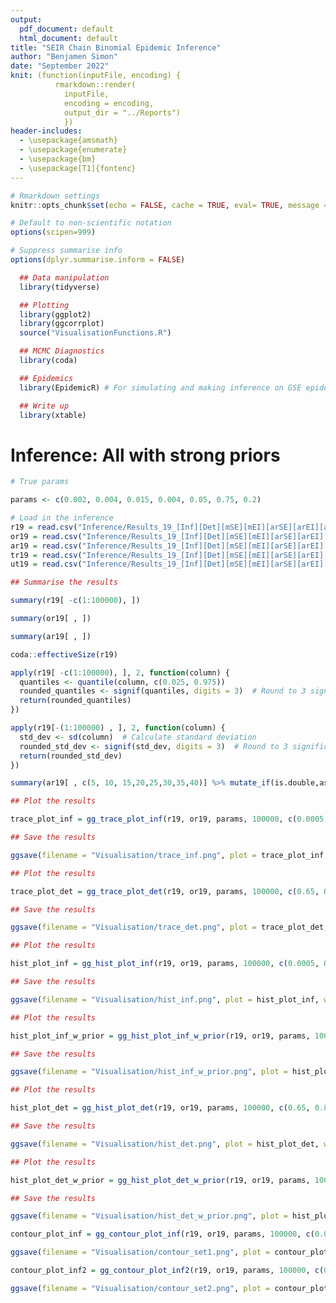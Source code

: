 ```yaml
---
output:
  pdf_document: default
  html_document: default
title: "SEIR Chain Binomial Epidemic Inference"
author: "Benjamen Simon"
date: "September 2022"
knit: (function(inputFile, encoding) { 
          rmarkdown::render(
            inputFile,
            encoding = encoding, 
            output_dir = "../Reports") 
            })
header-includes:
  - \usepackage{amsmath}
  - \usepackage{enumerate}
  - \usepackage{bm}
  - \usepackage[T1]{fontenc}
---
```


```r

# Rmarkdown settings
knitr::opts_chunk$set(echo = FALSE, cache = TRUE, eval= TRUE, message = FALSE, cache.path = "Caches/", fig.path = "Figures/cbHomo/")

# Default to non-scientific notation
options(scipen=999)

# Suppress summarise info
options(dplyr.summarise.inform = FALSE)

```

```r

  ## Data manipulation
  library(tidyverse)

  ## Plotting
  library(ggplot2)
  library(ggcorrplot)
  source("VisualisationFunctions.R")

  ## MCMC Diagnostics
  library(coda)

  ## Epidemics
  library(EpidemicR) # For simulating and making inference on GSE epidemics

  ## Write up
  library(xtable)

```



# Inference: All with strong priors

```r
# True params

params <- c(0.002, 0.004, 0.015, 0.004, 0.05, 0.75, 0.2)

```


```r

# Load in the inference
r19 = read.csv("Inference/Results_19_[Inf][Det][mSE][mEI][arSE][arEI][arDet][arDeath][arPEnv][arMoves]_run2/res_19_[Inf][Det][mSE][mEI][arSE][arEI][arDet][arDeath][arPEnv][arMoves].csv")
or19 = read.csv("Inference/Results_19_[Inf][Det][mSE][mEI][arSE][arEI][arDet][arDeath][arPEnv][arMoves]_run2/other_res_19_[Inf][Det][mSE][mEI][arSE][arEI][arDet][arDeath][arPEnv][arMoves].csv")
ar19 = read.csv("Inference/Results_19_[Inf][Det][mSE][mEI][arSE][arEI][arDet][arDeath][arPEnv][arMoves]_run2/aug_res_19_[Inf][Det][mSE][mEI][arSE][arEI][arDet][arDeath][arPEnv][arMoves].csv")
tr19 = read.csv("Inference/Results_19_[Inf][Det][mSE][mEI][arSE][arEI][arDet][arDeath][arPEnv][arMoves]_run2/tuning_res_19_[Inf][Det][mSE][mEI][arSE][arEI][arDet][arDeath][arPEnv][arMoves].csv")
ut19 = read.csv("Inference/Results_19_[Inf][Det][mSE][mEI][arSE][arEI][arDet][arDeath][arPEnv][arMoves]_run2/update_tracker_19_[Inf][Det][mSE][mEI][arSE][arEI][arDet][arDeath][arPEnv][arMoves].csv")


```

```r

## Summarise the results

summary(r19[ -c(1:100000), ])

summary(or19[ , ])

summary(ar19[ , ])

coda::effectiveSize(r19)

apply(r19[ -c(1:100000), ], 2, function(column) {
  quantiles <- quantile(column, c(0.025, 0.975))
  rounded_quantiles <- signif(quantiles, digits = 3)  # Round to 3 significant figures
  return(rounded_quantiles)
})

apply(r19[-(1:100000) , ], 2, function(column) {
  std_dev <- sd(column)  # Calculate standard deviation
  rounded_std_dev <- signif(std_dev, digits = 3)  # Round to 3 significant figures
  return(rounded_std_dev)
})

```

```r

summary(ar19[ , c(5, 10, 15,20,25,30,35,40)] %>% mutate_if(is.double,as.factor))

```


```r

## Plot the results

trace_plot_inf = gg_trace_plot_inf(r19, or19, params, 100000, c(0.0005, 0.006), c(0.0015, 0.007), c(0.008, 0.017), c(0.0025, 0.005), c(0.047, 0.052))

## Save the results

ggsave(filename = "Visualisation/trace_inf.png", plot = trace_plot_inf, width = 9, height = 12)

```


```r

## Plot the results

trace_plot_det = gg_trace_plot_det(r19, or19, params, 100000, c(0.65, 0.82), c(0.08, 0.25))

## Save the results

ggsave(filename = "Visualisation/trace_det.png", plot = trace_plot_det, width = 9, height = 6)

```

```r

## Plot the results

hist_plot_inf = gg_hist_plot_inf(r19, or19, params, 100000, c(0.0005, 0.006), c(0.0015, 0.007), c(0.008, 0.017), c(0.0025, 0.005), c(0.047, 0.052))

## Save the results

ggsave(filename = "Visualisation/hist_inf.png", plot = hist_plot_inf, width = 9, height = 12)

```


```r

## Plot the results

hist_plot_inf_w_prior = gg_hist_plot_inf_w_prior(r19, or19, params, 100000, c(0.0005, 0.006), c(0.0015, 0.007), c(0.008, 0.017), c(0.0025, 0.005), c(0.047, 0.052), c(2, 0.001, 2, 0.002, 3, 0.005, 2, 0.002, 1, 0.05))

## Save the results

ggsave(filename = "Visualisation/hist_inf_w_prior.png", plot = hist_plot_inf_w_prior, width = 9, height = 12)

```


```r

## Plot the results

hist_plot_det = gg_hist_plot_det(r19, or19, params, 100000, c(0.65, 0.82), c(0.08, 0.25))

## Save the results

ggsave(filename = "Visualisation/hist_det.png", plot = hist_plot_det, width = 9, height = 6)

```



```r

## Plot the results

hist_plot_det_w_prior = gg_hist_plot_det_w_prior(r19, or19, params, 100000, c(0.65, 0.82), c(0.08, 0.25), c(1.5, 0.5, 0.4, 1.6))

## Save the results

ggsave(filename = "Visualisation/hist_det_w_prior.png", plot = hist_plot_det_w_prior, width = 9, height = 6)

```






```r

contour_plot_inf = gg_contour_plot_inf(r19, or19, params, 100000, c(0.0005, 0.006), c(0.002, 0.006), c(0.009, 0.013), c(0.003, 0.00475), c(0.0485, 0.051))

ggsave(filename = "Visualisation/contour_set1.png", plot = contour_plot_inf, width = 8, height = 10)

```




```r

contour_plot_inf2 = gg_contour_plot_inf2(r19, or19, params, 100000, c(0.0005, 0.006), c(0.002, 0.006), c(0.009, 0.013), c(0.003, 0.00475), c(0.0485, 0.051), c(0.7, 0.8), c(0.11, 0.17))

ggsave(filename = "Visualisation/contour_set2.png", plot = contour_plot_inf2, width = 8, height = 10)

```











